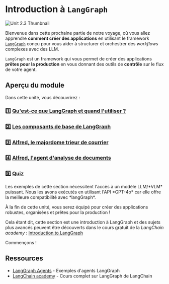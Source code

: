 # Introduction à `LangGraph`

<img src="https://huggingface.co/datasets/agents-course/course-images/resolve/main/en/unit2/LangGraph/LangGraph.png" alt="Unit 2.3 Thumbnail"/>

Bienvenue dans cette prochaine partie de notre voyage, où vous allez apprendre **comment créer des applications** en utilisant le framework [`LangGraph`](https://github.com/langchain-ai/langgraph) conçu pour vous aider à structurer et orchestrer des *workflows* complexes avec des LLM.

`LangGraph` est un framework qui vous permet de créer des applications **prêtes pour la production** en vous donnant des outils de **contrôle** sur le flux de votre agent.

## Aperçu du module

Dans cette unité, vous découvrirez :

### 1️⃣ [Qu'est-ce que LangGraph et quand l'utiliser ?](./when_to_use_langgraph)
### 2️⃣ [Les composants de base de LangGraph](./building_blocks)
### 3️⃣ [Alfred, le majordome trieur de courrier](./first_graph)
### 4️⃣ [Alfred, l'agent d'analyse de documents](./document_analysis_agent)
### 5️⃣ [Quiz](./quiz1)

<Tip warning={true}>
Les exemples de cette section nécessitent l'accès à un modèle LLM/*VLM* puissant. Nous les avons exécutés en utilisant l'API *GPT-4o* car elle offre la meilleure compatibilité avec *langGraph*.
</Tip>

À la fin de cette unité, vous serez équipé pour créer des applications robustes, organisées et prêtes pour la production !

Cela étant dit, cette section est une introduction à LangGraph et des sujets plus avancés peuvent être découverts dans le cours gratuit de la *LangChain academy* : [Introduction to LangGraph](https://academy.langchain.com/courses/intro-to-langgraph)

Commençons !

## Ressources

- [LangGraph Agents](https://langchain-ai.github.io/langgraph/) - Exemples d'agents LangGraph
- [LangChain academy](https://academy.langchain.com/courses/intro-to-langgraph) - Cours complet sur LangGraph de LangChain